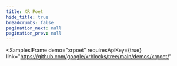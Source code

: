 ```yaml
---
title: XR Poet
hide_title: true
breadcrumbs: false
pagination_next: null
pagination_prev: null
---
```



<SamplesIFrame
    demo="xrpoet"
    requiresApiKey={true}
    link="https://github.com/google/xrblocks/tree/main/demos/xrpoet/"
>
</SamplesIFrame>
